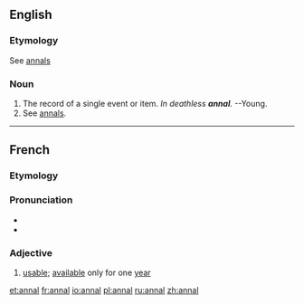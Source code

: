 ==English==

===Etymology===
See [[annals]]
===Noun===
{{en-noun}}
# The record of a single event or item. ''In deathless '''annal'''.'' --Young.
# See [[annals]].

----

==French==

===Etymology===
{{etyl|la|fr}} {{term|annus|annus|year|lang=la}}

===Pronunciation===
* {{IPA|/anal/|lang=fr}}
* {{homophones|lang=fr|anal|anale|anales|annale|annales}}

===Adjective===
{{fr-adj|mp=annaux}}

# {{legal|lang=fr}} [[usable]]; [[available]] only for one [[year]]

[[et:annal]]
[[fr:annal]]
[[io:annal]]
[[pl:annal]]
[[ru:annal]]
[[zh:annal]]